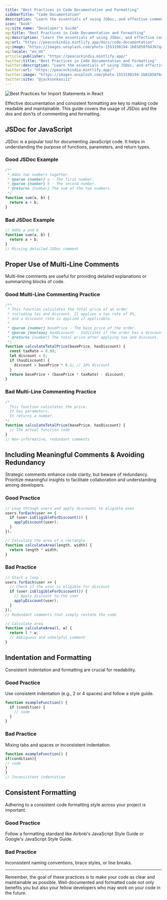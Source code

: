 ```yaml
---
title: "Best Practices in Code Documentation and Formatting"
sidebarTitle: "Code Documentation"
description: "Learn the essentials of using JSDoc, and effective commenting, along with indentation and formatting best practices."
icon: "book"
og:site_name: "Developer's Guide"
og:title: "Best Practices in Code Documentation and Formatting"
og:description: "Learn the essentials of using JSDoc, and effective commenting, along with indentation and formatting best practices."
og:url: "https://peacockindia.mintlify.app/docs/code-documentation"
og:image: "https://images.unsplash.com/photo-1553198194-1b81858f6436?q=80&w=3270&auto=format&fit=crop&ixlib=rb-4.0.3&ixid=M3wxMjA3fDB8MHxwaG90by1wYWdlfHx8fGVufDB8fHx8fA%3D%3D"
og:locale: "en_US"
article:publisher: "https://peacockindia.mintlify.app/"
twitter:title: "Best Practices in Code Documentation and Formatting"
twitter:description: "Learn the essentials of using JSDoc, and effective commenting, along with indentation and formatting best practices."
twitter:url: "https://peacockindia.mintlify.app/"
twitter:image: "https://images.unsplash.com/photo-1553198194-1b81858f6436?q=80&w=3270&auto=format&fit=crop&ixlib=rb-4.0.3&ixid=M3wxMjA3fDB8MHxwaG90by1wYWdlfHx8fGVufDB8fHx8fA%3D%3D"
twitter:site: "@jacksonkasi11"
---
```


<Frame>
  <img
    style={{ borderRadius: "0.5rem" }}
    alt="Best Practices for Import Statements in React"
    src="https://images.unsplash.com/photo-1553198194-1b81858f6436?q=80&w=3270&auto=format&fit=crop&ixlib=rb-4.0.3&ixid=M3wxMjA3fDB8MHxwaG90by1wYWdlfHx8fGVufDB8fHx8fA%3D%3D"
  />
</Frame>

Effective documentation and consistent formatting are key to making code readable and maintainable. This guide covers the usage of JSDoc and the dos and don'ts of commenting and formatting.

## JSDoc for JavaScript

JSDoc is a popular tool for documenting JavaScript code. It helps in understanding the purpose of functions, parameters, and return types.

### Good JSDoc Example

```js
/**
 * Adds two numbers together.
 * @param {number} a - The first number.
 * @param {number} b - The second number.
 * @returns {number} The sum of the two numbers.
 */
function sum(a, b) {
  return a + b;
}
```

### Bad JSDoc Example

```js
// Adds a and b
function sum(a, b) {
  return a + b;
}
// Missing detailed JSDoc comment
```

## Proper Use of Multi-Line Comments

Multi-line comments are useful for providing detailed explanations or summarizing blocks of code.

### Good Multi-Line Commenting Practice

```js
/**
 * This function calculates the total price of an order
 * including tax and discount. It applies a tax rate of 8%,
 * and a discount rate is applied if applicable.
 *
 * @param {number} basePrice - The base price of the order.
 * @param {boolean} hasDiscount - Indicates if the order has a discount.
 * @returns {number} The total price after applying tax and discount.
 */
function calculateTotalPrice(basePrice, hasDiscount) {
  const taxRate = 0.08;
  let discount = 0;
  if (hasDiscount) {
    discount = basePrice * 0.1; // 10% discount
  }
  return basePrice + (basePrice * taxRate) - discount;
}
```

### Bad Multi-Line Commenting Practice

```js
/*
  This function calculates the price.
  It has parameters.
  It returns a number.
*/
function calculateTotalPrice(basePrice, hasDiscount) {
  // The actual function code
}
// Non-informative, redundant comments
```

## Including Meaningful Comments & Avoiding Redundancy

Strategic comments enhance code clarity, but beware of redundancy. Prioritize meaningful insights to facilitate collaboration and understanding among developers.

### Good Practice

```js
// Loop through users and apply discounts to eligible ones
users.forEach(user => {
  if (user.isEligibleForDiscount()) {
    applyDiscount(user);
  }
});
```


```js
// Calculate the area of a rectangle
function calculateArea(length, width) {
  return length * width;
}
```

### Bad Practice

```js
// Start a loop
users.forEach(user => {
  // Check if the user is eligible for discount
  if (user.isEligibleForDiscount()) {
    // Apply discount to the user
    applyDiscount(user);
  }
});
// Redundant comments that simply restate the code
```

```js
// Calculate area
function calculateArea(l, w) {
  return l * w;
  // Ambiguous and unhelpful comment
}
```

## Indentation and Formatting

Consistent indentation and formatting are crucial for readability.

### Good Practice

Use consistent indentation (e.g., 2 or 4 spaces) and follow a style guide.

```js
function exampleFunction() {
  if (condition) {
    // code
  }
}
```

### Bad Practice

Mixing tabs and spaces or inconsistent indentation.

```js
function exampleFunction() {
if(condition){
// code
}
}
// Inconsistent indentation
```

## Consistent Formatting

Adhering to a consistent code formatting style across your project is important.

### Good Practice

Follow a formatting standard like Airbnb's JavaScript Style Guide or Google's JavaScript Style Guide.

### Bad Practice

Inconsistent naming conventions, brace styles, or line breaks.

---

Remember, the goal of these practices is to make your code as clear and maintainable as possible. Well-documented and formatted code not only benefits you but also your fellow developers who may work on your code in the future.
